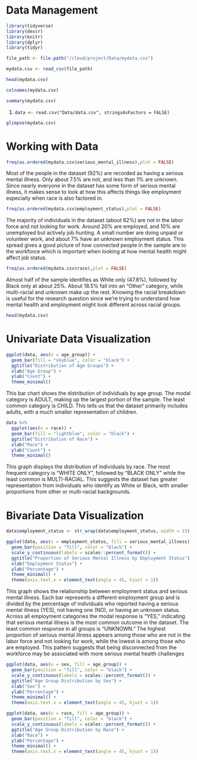 # Data Management

```r
library(tidyverse)
library(descr)
library(knitr)
library(dplyr)
library(tidyr)

```

```r
file_path <- file.path("/cloud/project/Data/mydata.csv")


```

```r
mydata.csv <- read_csv(file_path)
```

```r
head(mydata.csv)

```

```r
colnames(mydata.csv)
```

```r
summary(mydata.csv)
```

1.  

    ```         
    data <- read.csv("Data/data.csv", stringsAsFactors = FALSE)
    ```

```r
glimpse(mydata.csv)
```

# **Working with Data**

```r
freq(as.ordered(mydata.csv$serious_mental_illness),plot = FALSE)
```

Most of the people in the dataset (92%) are recorded as having a serious mental illness. Only about 7.5% are not, and less than 1% are unknown. Since nearly everyone in the dataset has some form of serious mental illness, it makes sense to look at how this affects things like employment especially when race is also factored in.

```r
freq(as.ordered(mydata.csv$employment_status),plot = FALSE)
```

The majority of individuals in the dataset (about 62%) are not in the labor force and not looking for work. Around 20% are employed, and 10% are unemployed but actively job hunting. A small number are doing unpaid or volunteer work, and about 7% have an unknown employment status. This spread gives a good picture of how connected people in the sample are to the workforce which is important when looking at how mental health might affect job status.

```r
freq(as.ordered(mydata.csv$race),plot = FALSE)
```

Almost half of the sample identifies as White only (47.8%), followed by Black only at about 25%. About 18.5% fall into an “Other” category, while multi-racial and unknown make up the rest. Knowing the racial breakdown is useful for the research question since we’re trying to understand how mental health and employment might look different across racial groups.

```r
head(mydata.csv)
```

# **Univariate Data Visualization**

```r

ggplot(data, aes(x = age_group)) +
  geom_bar(fill = "skyblue", color = "black") +
  ggtitle("Distribution of Age Groups") +
  xlab("Age Group") +
  ylab("Count") +
  theme_minimal() 
```

This bar chart shows the distribution of individuals by age group. The modal category is ADULT, making up the largest portion of the sample. The least common category is CHILD. This tells us that the dataset primarily includes adults, with a much smaller representation of children.

```r
data %>%
  ggplot(aes(x = race)) +
  geom_bar(fill = "lightblue", color = "black") + 
  ggtitle("Distribution of Race") +
  xlab("Race") +
  ylab("Count") +
  theme_minimal() 
```

This graph displays the distribution of individuals by race. The most frequent category is "WHITE ONLY", followed by "BLACK ONLY" while the least common is MULTI-RACIAL. This suggests the dataset has greater representation from individuals who identify as White or Black, with smaller proportions from other or multi-racial backgrounds.

# **Bivariate Data Visualization**

```r
data$employment_status <- str_wrap(data$employment_status, width = 15)

ggplot(data, aes(x = employment_status, fill = serious_mental_illness)) +
  geom_bar(position = "fill", color = "black") +
  scale_y_continuous(labels = scales::percent_format()) +
  ggtitle("Proportion of Serious Mental Illness by Employment Status") +
  xlab("Employment Status") +
  ylab("Percentage") +
  theme_minimal() +
  theme(axis.text.x = element_text(angle = 45, hjust = 1))
```

This graph shows the relationship between employment status and serious mental illness. Each bar represents a different employment group and is divided by the percentage of individuals who reported having a serious mental illness (YES), not having one (NO), or having an unknown status. Across all employment categories the modal response is “YES,” indicating that serious mental illness is the most common outcome in the dataset. The least common response in all groups is “UNKNOWN.” The highest proportion of serious mental illness appears among those who are not in the labor force and not looking for work, while the lowest is among those who are employed. This pattern suggests that being disconnected from the workforce may be associated with more serious mental health challenges

```r
ggplot(data, aes(x = sex, fill = age_group)) +
  geom_bar(position = "fill", color = "black") +
  scale_y_continuous(labels = scales::percent_format()) +
  ggtitle("Age Group Distribution by Sex") +
  xlab("Sex") +
  ylab("Percentage") +
  theme_minimal() +
  theme(axis.text.x = element_text(angle = 45, hjust = 1))
```

```r
ggplot(data, aes(x = race, fill = age_group)) +
  geom_bar(position = "fill", color = "black") +
  scale_y_continuous(labels = scales::percent_format()) +
  ggtitle("Age Group Distribution by Race") +
  xlab("Race") +
  ylab("Percentage") +
  theme_minimal() +
  theme(axis.text.x = element_text(angle = 45, hjust = 1))
```
